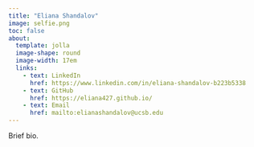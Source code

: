 ```yaml
---
title: "Eliana Shandalov"
image: selfie.png
toc: false
about: 
  template: jolla
  image-shape: round
  image-width: 17em
  links:
    - text: LinkedIn
      href: https://www.linkedin.com/in/eliana-shandalov-b223b5338
    - text: GitHub
      href: https://eliana427.github.io/
    - text: Email
      href: mailto:elianashandalov@ucsb.edu
---
```


Brief bio.

```r

```
